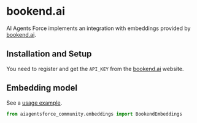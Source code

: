 # bookend.ai

AI Agents Force implements an integration with embeddings provided by [bookend.ai](https://bookend.ai/).


## Installation and Setup


You need to register and get the `API_KEY` 
from the [bookend.ai](https://bookend.ai/) website.

## Embedding model

See a [usage example](/docs/integrations/text_embedding/bookend).

```python
from aiagentsforce_community.embeddings import BookendEmbeddings
```
